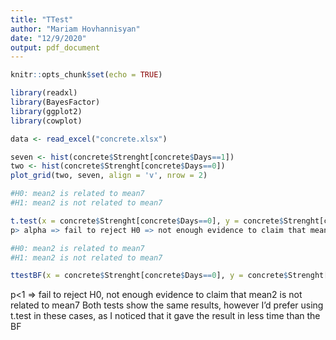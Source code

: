 ---
title: "TTest"
author: "Mariam Hovhannisyan"
date: "12/9/2020"
output: pdf_document
---

```{r setup, include=FALSE}
knitr::opts_chunk$set(echo = TRUE)
```

```{r}
library(readxl)
library(BayesFactor)
library(ggplot2)
library(cowplot)

data <- read_excel("concrete.xlsx")
```
```{r}
seven <- hist(concrete$Strenght[concrete$Days==1])
two <- hist(concrete$Strenght[concrete$Days==0])
plot_grid(two, seven, align = 'v', nrow = 2)

#H0: mean2 is related to mean7
#H1: mean2 is not related to mean7
```

```{r}
t.test(x = concrete$Strenght[concrete$Days==0], y = concrete$Strenght[concrete$Days==1], paired=TRUE)
p> alpha => fail to reject H0 => not enough evidence to claim that mean2 is not related to mean 7

```
```{r}
#H0: mean2 is related to mean7
#H1: mean2 is not related to mean7

ttestBF(x = concrete$Strenght[concrete$Days==0], y = concrete$Strenght[concrete$Days==1], paired=TRUE)
```
p<1 => fail to reject H0, not enough evidence to claim that mean2 is not related to mean7 
Both tests show the same results, however I'd prefer using t.test in these cases, as I noticed that it gave the result in less time than the BF



